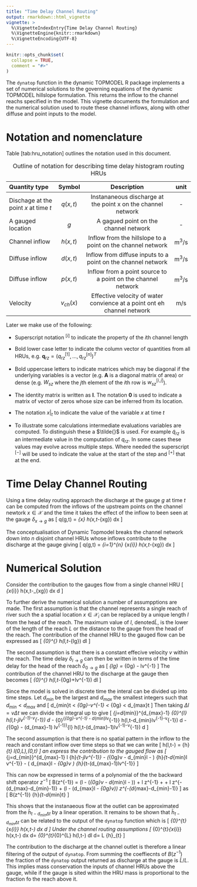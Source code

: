 ```yaml
---
title: "Time Delay Channel Routing"
output: rmarkdown::html_vignette
vignette: >
  %\VignetteIndexEntry{Time Delay Channel Routing}
  %\VignetteEngine{knitr::rmarkdown}
  %\VignetteEncoding{UTF-8}
---
```


```r
knitr::opts_chunk$set(
  collapse = TRUE,
  comment = "#>"
)
```
The `dynatop` function in the dynamic TOPMODEL R package implements a set of numerical solutions to the
governing equations of the dynamic TOPMODEL hillslope formulation. This
returns the inflow to the channel reachs specified in the model. 
This vignette documents the formulation and the numerical solution used to route these channel inflows, along with other diffuse and point inputs to the model.

# Notation and nomenclature

Table [tab:hru_notation] outlines the notation used in this document.


  Quantity type                                   Symbol                    Description                                                                   unit
  --------------------------------------  -----------------------------   ----------------------------------------------------------------------- -----------------
  Dischage at the point $x$ at time $t$         $q\left(x,t\right)$           Instananeous discharge at the point x on the channel network                                                 - 
  A gauged location                                       $g$              A gagued point on the channel network                                                 - 
  Channel inflow                                $h\left(x,t\right)$        Inflow from the hillslope to a point on the channel network                  m$^3$/s
  Diffuse inflow                                $d\left(x,t\right)$        Inflow from diffuse inputs to a point on the channel network                  m$^3$/s
  Diffuse inflow                                $p\left(x,t\right)$        Inflow from a point source to a point on the channel network                  m$^3$/s
  Velocity                                      $v_{ch}\left(x\right)$     Effective velocity of water convience at a point ont eh channel network       m/s
  
  Table: Outline of notation for describing time delay histogram routing
  HRUs[]{data-label="tab:channel_notation"}

Later we make use of the following:

-   Superscript notation $^{\left[i\right]}$ to indicate the property of
    the $i$th channel length

-   Bold lower case letter to indicate the column vector of quantities from all
    HRUs, e.g.
    $\mathbf{q}_{rz} = \left(q_{rz}^{\left[1\right]},\ldots,q_{rz}^{\left[n\right]}\right)^{T}$

-   Bold uppercase letters to indicate matrices which may be diagonal if
    the underlying variables is a vector (e.g. $\mathbf{A}$ is a
    diagonal matrix of area) or dense (e.g. $W_{sz}$ where the $j$th
    element of the $i$th row is $w_{sz}^{\left[i,j\right]}$). 
	
-	The identity matrix is written as $\mathbf{I}$. The notation $\mathbf{0}$
     is used to indicate a matrix of vector of zeros whose size can be inferred
     from its location.

-   The notation $\left.x\right\rvert_t$ to indicate the value of the
    variable $x$ at time $t$
	
-	To illustrate some calculations intermediate evaluations variables are
     computed. To distinguish these a $\tilde{}$ is used. For example
	 $\tilde{q}_{rz}$ is an intermediate value in the computation of
     $q_{rz}$. In some cases these values may evolve across multiple
     steps. Where needed the superscript $^\left[-\right]$ will be used to
     indicate the value at the start of the step and $^\left[+\right]$ that at
     the end.
     
# Time Delay Channel Routing

Using a time delay routing approach the discharge at the gauge $g$ at time $t$ can be computed from the inflows of the upstream points on the channel newtork $x \in \mathcal{X}$ and the time it takes the effect of the inflow to been seen at the gauge $\delta_{x\rightarrow g}$ as
\[
q\left(g,t\right) = \int_{x\in\mathcal{X}} h\left(x,t-\delta_{x\rightarrow g}\right) dx
\]

The conceptualisation of Dynamic Topmodel breaks the channel network down into
$n$ disjoint channel HRUs whose inflows contribute to the discharge at the
gauge giving
\[
q\left(g,t\right) = \sum\limits_{i=1}^{n} \int_{x\in\mathcal{X}_{i}}
h\left(x,t-\delta_{x\rightarrow g}\right) dx 
\]

<!-- While the instantaneous discharge is usefull it may be more consistent with the conceptualisation of the hillslope HRU model, and with a mass conservative apporach, to model the integral of the discharge over a time step $\Delta t$. In this case a similar relationship holds for the average discharge over the time step in that -->
<!-- \[ -->
<!-- \frac{1}{\Delta t} \int_{0}^{\Delta t}q\left(g,t-\tau\right) d\tau = \sum\limits_{i=1}^{n} \frac{1}{\Delta t}\int_{0}^{\Delta t}\int_{x\in\mathcal{X}_{i}} -->
<!-- h\left(x,t-\tau-\delta_{x\rightarrow g}\right) dx d\tau -->
<!-- \] -->

# Numerical Solution


Consider the contribution to the gauges flow from a single channel HRU
\[
\int_{x\in\mathcal{X}_{i}}
h\left(x,t-\delta_{x\rightarrow g}\right) dx d\tau
\]

To further derive the numerical solution a number of assumpptions are made.
The first assumption is that the channel represents a single reach of river such the a spatial location $x \in \mathcal{X}_{i}$ can be replaced by a unique length $l$ from the head of the reach. The maximum value of $l$, denoted$\tilde{L}$, is the lower of the length of the reach $L$ or the distance to the gauge from the head of the reach.
The contribution of the channel HRU to the gauged flow can be expressed as
\[
\int_{0}^{\tilde{L}}
h\left(l,t-\delta_{l\rightarrow g}\right) dl
\]

The second assumption is that there is a constant effecive velocity $v$ within the reach. The time delay $\delta_{l\rightarrow g}$ can then be written in terms of the time delay for the head of the reach  $\delta_{0\rightarrow g}$ as
\[
\delta_{l\rightarrow g} = \delta_{0\rightarrow g} - lv^{-1}
\]
The contribution of the channel HRU to the discharge at the gauge then becomes
\[
\int_{0}^{\tilde{L}}
h\left(l,t-\delta_{0\rightarrow g}+lv^{-1}\right) dl
\]

Since the model is solved in discrete time the interal can be divided up into
time steps.
Let $d_{min}$ be the largest and $d_{max}$ the smallest integers such that $d_{min} < d_{max}$ and
\[
d_{min}\Delta t < \delta_{0\rightarrow g}-\tilde{L}v^{-1} <
\delta_{0\rightarrow g} < d_{max}\Delta t
\]
Then taking $\Delta l = v\Delta t$  we can divide the integral up to give
\[
\sum\limits_{j=d_{min}}^{d_{max}-1} \int_{0}^{\Delta l}
h\left(l,t-j\Delta lv^{-1}-\lambda v^{-1}\right) d\lambda
- \int_{0}^{\delta_{0\rightarrow g}-\tilde{L}v^{-1} - d_{min}\Delta lv^{-1}}
h\left(l,t-d_{min}\Delta lv^{-1}-\lambda v^{-1}\right) d\lambda
- \int_{\delta_{0\rightarrow g} - \left(d_{max}-1\right)\Delta
  lv^{-1}}^{\Delta l} h\left(l,t-\left(d_{max}-1\right)\Delta lv^{-1}-\lambda v^{-1}\right) d\lambda
\]

The second assumption is that there is no spatial pattern in the inflow to the
reach and constant inflow over time steps so that we can write 
\[
h\left(l,t-\tau\right) = \bar{h}_{t} \quad \forall
l\in\left(0,L\right),\tau\in\left(0,\Delta t\right)
\]
an express the contribution to the gauged flow as
\[
\sum\limits_{j=d_{min}}^{d_{max}-1} \Delta l \bar{h}_{t-j\Delta lv^{-1}}
- \left(\delta_{0\rightarrow g}v - d_{min}\Delta l - \tilde{L}\right)
\bar{h}_{t-d_{min}\Delta l v^{-1}}
- \left( d_{max}\Delta l - \delta_{0\rightarrow g}v \right) \bar{h}_{t-\left(d_{max}-1\right)\Delta lv^{-1}}
\]

This can now be expressed in terms of a polynomial of the the backward shift operator $z^{-1}$
\[
B\left(z^{-1}\right) = \left(\Delta l - \left(\delta_{0\rightarrow g}v -
d_{min}\Delta l - \tilde{L}\right)\right) + \Delta l z^{-1} + \ldots + \Delta l
z^{-(d_{max}-d_{min}-1)} + \left(\Delta l - \left(d_{max}\Delta l - \delta_{0\rightarrow g}v\right)\right) z^{-(d_{max}-d_{min}-1)}
\]
as
\[
B\left(z^{-1}\right) \bar{h}_{t-d_{min}\Delta t}
\]

This shows that the instanaeous flow at the outlet can be approximated
from the $\bar{h}_{t-d_{min}\Delta t}$ by a linear operation.
It remains to be shown that $\bar{h}_{t-d_{min}\Delta t}$ can be related to
the output of the `dynatop` function which is
\[
\frac{1}{\Delta t}
\int_{0}^{\Delta t}\int_{x\in\mathcal{X}_{i}}
h\left(x,t-\tau \right) dx d\tau
\]
Under the channel routing assumptions
\[
\frac{1}{\Delta t}
\int_{0}^{\Delta t}\int_{x\in\mathcal{X}_{i}}
h\left(x,t-\tau \right) dx d\tau =
\frac{1}{\Delta t}
\int_{0}^{\Delta t}\int_{0}^{L}
h\left(l,t-\tau \right) dl d\tau =
L \bar{h}_{t}
\]

The contribution to the discharge at the channel outlet is therefore a linear
filtering of the output of `dynatop`. From summing the coeffiecnts of
$B\left(z^{-1}\right)$ the fraction of the `dynatop` output returned as
discharge at the gauge is $\tilde{L}/L$. This implies mass conservation the
inputs of channel HRUs above the gauge, while if the gauge is sited within the
HRU mass is proportional to the fraction fo the reach above it.
